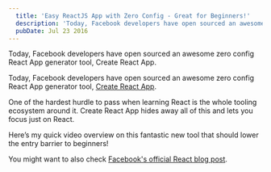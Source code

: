 ```yaml
---
  title: 'Easy ReactJS App with Zero Config - Great for Beginners!'
  description: 'Today, Facebook developers have open sourced an awesome zero config React App generator tool, Create React App.'
  pubDate: Jul 23 2016
---
```




Today, Facebook developers have open sourced an awesome zero config React App generator tool, Create React App.

<IntroText>

Today, Facebook developers have open sourced an awesome zero config React App generator tool,
[Create React App](https://github.com/facebook/create-react-app).

</IntroText>

One of the hardest hurdle to pass when learning React is the whole tooling ecosystem around it. Create React App hides away all of this and lets you focus just on React.

Here’s my quick video overview on this fantastic new tool that should lower the entry barrier to beginners!

<YouTubeVideo id="JqCs1pdmf9o" />

You might want to also check [Facebook's official React blog post](https://reactjs.org/blog/2016/07/22/create-apps-with-no-configuration.html).
